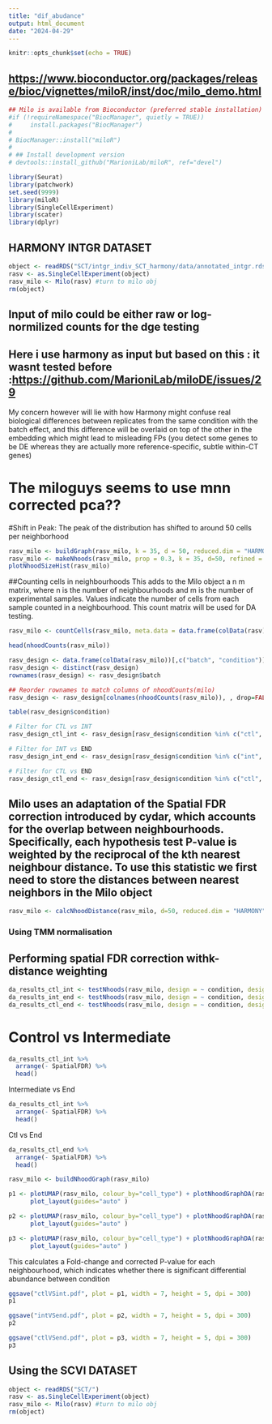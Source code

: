 ---
title: "dif_abudance"
output: html_document
date: "2024-04-29"
---

```{r setup, include=FALSE}
knitr::opts_chunk$set(echo = TRUE)
```

## <https://www.bioconductor.org/packages/release/bioc/vignettes/miloR/inst/doc/milo_demo.html>

```{r}
## Milo is available from Bioconductor (preferred stable installation)
#if (!requireNamespace("BiocManager", quietly = TRUE))
#     install.packages("BiocManager")
# 
# BiocManager::install("miloR")
# 
# ## Install development version
# devtools::install_github("MarioniLab/miloR", ref="devel") 
```

```{r}
library(Seurat)
library(patchwork)
set.seed(9999)
library(miloR)
library(SingleCellExperiment)
library(scater)
library(dplyr)
```

## HARMONY INTGR DATASET

```{r}
object <- readRDS("SCT/intgr_indiv_SCT_harmony/data/annotated_intgr.rds")
rasv <- as.SingleCellExperiment(object)
rasv_milo <- Milo(rasv) #turn to milo obj
rm(object)
```

## Input of milo could be either raw or log-normilized counts for the dge testing

## Here i use harmony as input but based on this : it wasnt tested before :<https://github.com/MarioniLab/miloDE/issues/29>

My concern however will lie with how Harmony might confuse real biological differences between replicates from the same condition with the batch effect, and this difference will be overlaid on top of the other in the embedding which might lead to misleading FPs (you detect some genes to be DE whereas they are actually more reference-specific, subtle within-CT genes)

# The miloguys seems to use mnn corrected pca??

#Shift in Peak: The peak of the distribution has shifted to around 50 cells per neighborhood

```{r}
rasv_milo <- buildGraph(rasv_milo, k = 35, d = 50, reduced.dim = "HARMONY")
rasv_milo <- makeNhoods(rasv_milo, prop = 0.3, k = 35, d=50, refined = TRUE)
plotNhoodSizeHist(rasv_milo)
```

##Counting cells in neighbourhoods This adds to the Milo object a n \times m matrix, where n is the number of neighbourhoods and m is the number of experimental samples. Values indicate the number of cells from each sample counted in a neighbourhood. This count matrix will be used for DA testing.

```{r}
rasv_milo <- countCells(rasv_milo, meta.data = data.frame(colData(rasv)), sample="batch")
```

```{r}
head(nhoodCounts(rasv_milo))
```

```{r}
rasv_design <- data.frame(colData(rasv_milo))[,c("batch", "condition")]
rasv_design <- distinct(rasv_design)
rownames(rasv_design) <- rasv_design$batch

## Reorder rownames to match columns of nhoodCounts(milo)
rasv_design <- rasv_design[colnames(nhoodCounts(rasv_milo)), , drop=FALSE]

table(rasv_design$condition)
```
```{r}
# Filter for CTL vs INT
rasv_design_ctl_int <- rasv_design[rasv_design$condition %in% c("ctl", "int"), ]

# Filter for INT vs END
rasv_design_int_end <- rasv_design[rasv_design$condition %in% c("int", "end"), ]

# Filter for CTL vs END
rasv_design_ctl_end <- rasv_design[rasv_design$condition %in% c("ctl", "end"), ]
```


## Milo uses an adaptation of the Spatial FDR correction introduced by cydar, which accounts for the overlap between neighbourhoods. Specifically, each hypothesis test P-value is weighted by the reciprocal of the kth nearest neighbour distance. To use this statistic we first need to store the distances between nearest neighbors in the Milo object

```{r}
rasv_milo <- calcNhoodDistance(rasv_milo, d=50, reduced.dim = "HARMONY", use.assay = "logcounts") # use assay
```

### Using TMM normalisation

## Performing spatial FDR correction withk-distance weighting

```{r}
da_results_ctl_int <- testNhoods(rasv_milo, design = ~ condition, design.df = rasv_design_ctl_int)
da_results_int_end <- testNhoods(rasv_milo, design = ~ condition, design.df = rasv_design_int_end)
da_results_ctl_end <- testNhoods(rasv_milo, design = ~ condition, design.df = rasv_design_ctl_end)
```


# Control vs Intermediate
```{r}
da_results_ctl_int %>%
  arrange(- SpatialFDR) %>%
  head() 
```

Intermediate vs End
```{r}
da_results_ctl_int %>%
  arrange(- SpatialFDR) %>%
  head() 

```

Ctl vs End
```{r}
da_results_ctl_end %>%
  arrange(- SpatialFDR) %>%
  head() 
```
```{r}
rasv_milo <- buildNhoodGraph(rasv_milo)
```

```{r}
p1 <- plotUMAP(rasv_milo, colour_by="cell_type") + plotNhoodGraphDA(rasv_milo, da_results_ctl_int, alpha=0.5) +
      plot_layout(guides="auto" )

p2 <- plotUMAP(rasv_milo, colour_by="cell_type") + plotNhoodGraphDA(rasv_milo, da_results_int_end, alpha=0.5) +
      plot_layout(guides="auto" )

p3 <- plotUMAP(rasv_milo, colour_by="cell_type") + plotNhoodGraphDA(rasv_milo, da_results_ctl_end, alpha=0.1) +
      plot_layout(guides="auto" )
```

This calculates a Fold-change and corrected P-value for each neighbourhood, which indicates whether there is significant differential abundance between condition

```{r}
ggsave("ctlVSint.pdf", plot = p1, width = 7, height = 5, dpi = 300)
p1
```

```{r}
ggsave("intVSend.pdf", plot = p2, width = 7, height = 5, dpi = 300)
p2
```


```{r}
ggsave("ctlVSend.pdf", plot = p3, width = 7, height = 5, dpi = 300)
p3
```



## Using the SCVI DATASET

```{r}
object <- readRDS("SCT/")
rasv <- as.SingleCellExperiment(object)
rasv_milo <- Milo(rasv) #turn to milo obj
rm(object)
```

```{r}

```

```{r}

```

